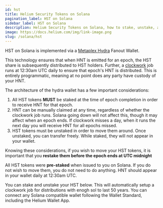 ```yaml
---
id: hst
title: Helium Security Tokens on Solana
pagination_label: HST on Solana
sidebar_label: HST on Solana
description: Helium Security Tokens on Solana, how to stake, unstake, and receive HNT.
image: https://docs.helium.com/img/link-image.png
slug: /solana/hst
---
```


HST on Solana is implemented via a [Metaplex Hydra](https://github.com/metaplex-foundation/metaplex-program-library/tree/master/hydra) Fanout Wallet.

This technology ensures that when HNT is emitted for an epoch, the HST share is subsequently distributed to HST holders. Further,
a [clockwork](https://www.clockwork.xyz/) job runs at 12:30am UTC daily to ensure that epoch's HNT is distributed. 
This is entirely programmatic, meaning at no point does any party have custody of your HNT.

The architecture of the hydra wallet has a few important considerations:

   1. All HST tokens **MUST** be staked at the time of epoch completion in order to receive HNT for that epoch.
   2. HNT can be manually claimed at any time, regardless of whether the clockwork job runs. Solana going down will not affect this, though it may affect when an epoch ends. If clockwork misses a day, when it runs the next day you will receive HNT for all epochs missed. 
   3. HST tokens must be unstaked in order to move them around. Once unstaked, you can transfer freely. While staked, they will not appear in your wallet.

Knowing these considerations, if you wish to move your HST tokens, it is important that you **restake them before the epoch ends at UTC midnight**

All HST tokens were **pre-staked** when issued to you on Solana. If you do not wish to move them, you do not need to do anything. HNT should appear in your wallet daily at 12:30am UTC.

You can stake and unstake your HST below. This will automatically setup a clockwork job for distributions with enogh sol to last 50 years. You can connect any Solana compatible wallet following the Wallet Standard, including the Helium Wallet App.


<HstManager />